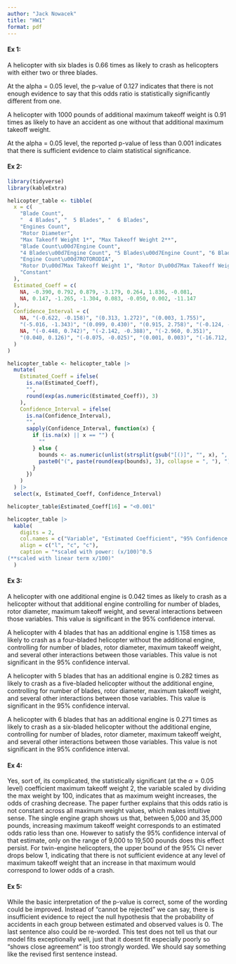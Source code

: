 ```yaml
---
author: "Jack Nowacek"
title: "HW1"
format: pdf
---
```


#### Ex 1:

A helicopter with six blades is 0.66 times as likely to crash as helicopters with either two or three blades.

At the alpha = 0.05 level, the p-value of 0.127 indicates that there is not enough evidence to say that this odds ratio is statistically significantly different from one.

A helicopter with 1000 pounds of additional maximum takeoff weight is 0.91 times as likely to have an accident as one without that additional maximum takeoff weight.

At the alpha = 0.05 level, the reported p-value of less than 0.001 indicates that there is sufficient evidence to claim statistical significance.

#### 

\newpage

#### Ex 2:

```r
library(tidyverse)
library(kableExtra)
```

```r
helicopter_table <- tibble(
  x = c(
    "Blade Count",
    "  4 Blades", "  5 Blades", "  6 Blades",
    "Engines Count",
    "Rotor Diameter",
    "Max Takeoff Weight 1*", "Max Takeoff Weight 2**",
    "Blade Count\u00d7Engine Count",
    "4 Blades\u00d7Engine Count", "5 Blades\u00d7Engine Count", "6 Blades\u00d7Engine Count",
    "Engine Count\u00d7ROTORODIA",
    "Rotor D\u00d7Max Takeoff Weight 1", "Rotor D\u00d7Max Takeoff Weight 2",
    "Constant"
  ),
  Estimated_Coeff = c(
    NA, -0.390, 0.792, 0.879, -3.179, 0.264, 1.836, -0.081,
    NA, 0.147, -1.265, -1.304, 0.083, -0.050, 0.002, -11.147
  ),
  Confidence_Interval = c(
    NA, "(-0.622, -0.158)", "(0.313, 1.272)", "(0.003, 1.755)",
    "(-5.016, -1.343)", "(0.099, 0.430)", "(0.915, 2.758)", "(-0.124, -0.038)",
    NA, "(-0.448, 0.742)", "(-2.142, -0.388)", "(-2.960, 0.351)",
    "(0.040, 0.126)", "(-0.075, -0.025)", "(0.001, 0.003)", "(-16.712, -5.582)"
  )
)

helicopter_table <- helicopter_table |>
  mutate(
    Estimated_Coeff = ifelse(
      is.na(Estimated_Coeff), 
      "", 
      round(exp(as.numeric(Estimated_Coeff)), 3)
    ),
    Confidence_Interval = ifelse(
      is.na(Confidence_Interval),
      "",
      sapply(Confidence_Interval, function(x) {
        if (is.na(x) || x == "") {
          ""
        } else {
          bounds <- as.numeric(unlist(strsplit(gsub("[()]", "", x), ", ")))
          paste0("(", paste(round(exp(bounds), 3), collapse = ", "), ")")
        }
      })
    )
  ) |>
  select(x, Estimated_Coeff, Confidence_Interval)

helicopter_table$Estimated_Coeff[16] = "<0.001"

helicopter_table |>
  kable(
    digits = 2,
    col.names = c("Variable", "Estimated Coefficient", "95% Confidence Interval"),
    align = c("l", "c", "c"),
    caption = "*scaled with power: (x/100)^0.5
(**scaled with linear term x/100)"
  ) 
```

#### Ex 3:

A helicopter with one additional engine is 0.042 times as likely to crash as a helicopter without that additional engine controlling for number of blades, rotor diameter, maximum takeoff weight, and several interactions between those variables. This value is significant in the 95% confidence interval.

A helicopter with 4 blades that has an additional engine is 1.158 times as likely to crash as a four-bladed helicopter without the additional engine, controlling for number of blades, rotor diameter, maximum takeoff weight, and several other interactions between those variables. This value is not significant in the 95% confidence interval.

A helicopter with 5 blades that has an additional engine is 0.282 times as likely to crash as a five-bladed helicopter without the additional engine, controlling for number of blades, rotor diameter, maximum takeoff weight, and several other interactions between those variables. This value is significant in the 95% confidence interval.

A helicopter with 6 blades that has an additional engine is 0.271 times as likely to crash as a six-bladed helicopter without the additional engine, controlling for number of blades, rotor diameter, maximum takeoff weight, and several other interactions between those variables. This value is not significant in the 95% confidence interval.

#### 

#### Ex 4:

Yes, sort of, its complicated, the statistically significant (at the $\alpha = 0.05$ level) coefficient maximum takeoff weight 2, the variable scaled by dividing the max weight by 100, indicates that as maximum weight increases, the odds of crashing decrease. The paper further explains that this odds ratio is not constant across all maximum weight values, which makes intuitive sense. The single engine graph shows us that, between 5,000 and 35,000 pounds, increasing maximum takeoff weight corresponds to an estimated odds ratio less than one. However to satisfy the 95% confidence interval of that estimate, only on the range of 9,000 to 19,500 pounds does this effect persist. For twin-engine helicopters, the upper bound of the 95% CI never drops below 1, indicating that there is not sufficient evidence at any level of maximum takeoff weight that an increase in that maximum would correspond to lower odds of a crash.

#### Ex 5:

While the basic interpretation of the p-value is correct, some of the wording could be improved. Instead of “cannot be rejected” we can say, there is insufficient evidence to reject the null hypothesis that the probability of accidents in each group between estimated and observed values is 0. The last sentence also could be re-worded. This test does not tell us that our model fits exceptionally well, just that it doesnt fit especially poorly so “shows close agreement” is too strongly worded. We should say something like the revised first sentence instead.

